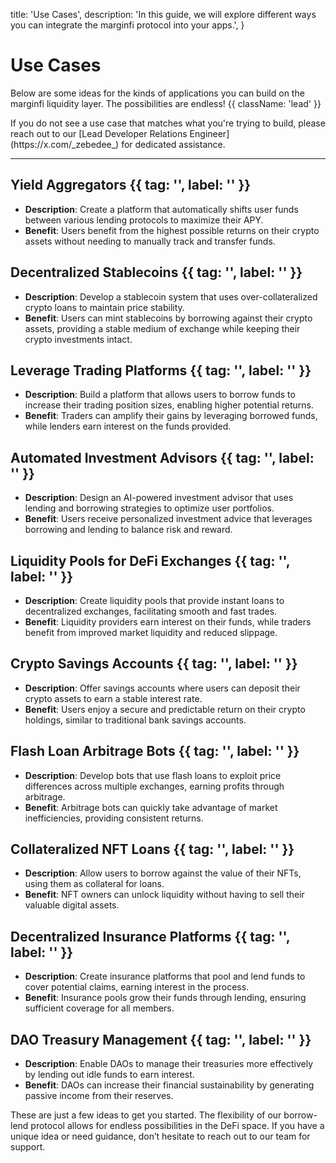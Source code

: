   title: 'Use Cases',
  description:
    'In this guide, we will explore different ways you can integrate the marginfi protocol into your apps.',
}

# Use Cases

Below are some ideas for the kinds of applications you can build on the marginfi liquidity layer. The possibilities are endless! {{ className: 'lead' }}

<Note>
    If you do not see a use case that matches what you're trying to build, please reach out to our 
    [Lead Developer Relations Engineer](https://x.com/_zebedee_) for dedicated assistance.
</Note>

---

## Yield Aggregators {{ tag: '', label: '' }}

- **Description**: Create a platform that automatically shifts user funds between various lending protocols to maximize their APY.
- **Benefit**: Users benefit from the highest possible returns on their crypto assets without needing to manually track and transfer funds.

## Decentralized Stablecoins {{ tag: '', label: '' }}

- **Description**: Develop a stablecoin system that uses over-collateralized crypto loans to maintain price stability.
- **Benefit**: Users can mint stablecoins by borrowing against their crypto assets, providing a stable medium of exchange while keeping their crypto investments intact.

## Leverage Trading Platforms {{ tag: '', label: '' }}

- **Description**: Build a platform that allows users to borrow funds to increase their trading position sizes, enabling higher potential returns.
- **Benefit**: Traders can amplify their gains by leveraging borrowed funds, while lenders earn interest on the funds provided.

## Automated Investment Advisors {{ tag: '', label: '' }}

- **Description**: Design an AI-powered investment advisor that uses lending and borrowing strategies to optimize user portfolios.
- **Benefit**: Users receive personalized investment advice that leverages borrowing and lending to balance risk and reward.

## Liquidity Pools for DeFi Exchanges {{ tag: '', label: '' }}

- **Description**: Create liquidity pools that provide instant loans to decentralized exchanges, facilitating smooth and fast trades.
- **Benefit**: Liquidity providers earn interest on their funds, while traders benefit from improved market liquidity and reduced slippage.

## Crypto Savings Accounts {{ tag: '', label: '' }}

- **Description**: Offer savings accounts where users can deposit their crypto assets to earn a stable interest rate.
- **Benefit**: Users enjoy a secure and predictable return on their crypto holdings, similar to traditional bank savings accounts.

## Flash Loan Arbitrage Bots {{ tag: '', label: '' }}

- **Description**: Develop bots that use flash loans to exploit price differences across multiple exchanges, earning profits through arbitrage.
- **Benefit**: Arbitrage bots can quickly take advantage of market inefficiencies, providing consistent returns.

## Collateralized NFT Loans {{ tag: '', label: '' }}

- **Description**: Allow users to borrow against the value of their NFTs, using them as collateral for loans.
- **Benefit**: NFT owners can unlock liquidity without having to sell their valuable digital assets.

## Decentralized Insurance Platforms {{ tag: '', label: '' }}

- **Description**: Create insurance platforms that pool and lend funds to cover potential claims, earning interest in the process.
- **Benefit**: Insurance pools grow their funds through lending, ensuring sufficient coverage for all members.

## DAO Treasury Management {{ tag: '', label: '' }}

- **Description**: Enable DAOs to manage their treasuries more effectively by lending out idle funds to earn interest.
- **Benefit**: DAOs can increase their financial sustainability by generating passive income from their reserves.

These are just a few ideas to get you started. The flexibility of our borrow-lend protocol allows for endless possibilities in the DeFi space. If you have a unique idea or need guidance, don’t hesitate to reach out to our team for support.